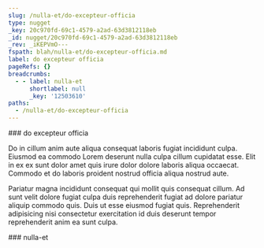 ```yaml
---
slug: /nulla-et/do-excepteur-officia
type: nugget
_key: 20c970fd-69c1-4579-a2ad-63d3812118eb
_id: nugget/20c970fd-69c1-4579-a2ad-63d3812118eb
_rev: _iKEPVmO---
fspath: blah/nulla-et/do-excepteur-officia.md
label: do excepteur officia
pageRefs: {}
breadcrumbs:
  - - label: nulla-et
      shortlabel: null
      _key: '12503610'
paths:
  - /nulla-et/do-excepteur-officia
---
```


<NuggetArea>
<Nugget slug="/nulla-et/do-excepteur-officia" type="nugget" _key="20c970fd-69c1-4579-a2ad-63d3812118eb" _id="nugget/20c970fd-69c1-4579-a2ad-63d3812118eb" _rev="_iKEPVmO---" fspath="blah/nulla-et/do-excepteur-officia.md" label="do excepteur officia" paths="/nulla-et/do-excepteur-officia">
<NuggetBody>
### do excepteur officia

Do in cillum anim aute aliqua consequat laboris fugiat incididunt culpa. Eiusmod ea commodo Lorem deserunt nulla culpa cillum cupidatat esse. Elit in ex ex sunt dolor amet quis irure dolor dolore laboris aliqua occaecat. Commodo et do laboris proident nostrud officia aliqua nostrud aute.

Pariatur magna incididunt consequat qui mollit quis consequat cillum. Ad sunt velit dolore fugiat culpa duis reprehenderit fugiat ad dolore pariatur aliquip commodo quis. Duis ut esse eiusmod fugiat quis. Reprehenderit adipisicing nisi consectetur exercitation id duis deserunt tempor reprehenderit anim ea sunt culpa.

</NuggetBody>
<Breadcrumbs>
<Crumbs>
<Crumb _key="12503610" label="nulla-et" />
</Crumbs>
</Breadcrumbs>
</Nugget>

<NuggetsInbound>
</NuggetsInbound>
<NuggetsOutbound>
</NuggetsOutbound>
</NuggetArea>
<PassagesInbound>
<Passage direction="inbound" type="passage" _key="12503610" _id="passage/12503610" _rev="_iKEPVlO--A" label="nulla-et" passage="nulla-et" fspath="blah/nulla-et" paths="/nulla-et" slug="/nulla-et">
<NuggetBody>
### nulla-et

</NuggetBody>
</Passage>

</PassagesInbound>
<PassagesOutbound>
</PassagesOutbound>